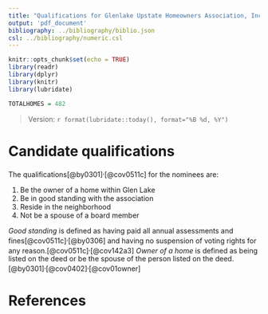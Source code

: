 ```yaml
---
title: "Qualifications for Glenlake Upstate Homeowners Association, Inc board members"
output: 'pdf_document'
bibliography: ../bibliography/biblio.json
csl: ../bibliography/numeric.csl
---
```


```r
knitr::opts_chunk$set(echo = TRUE)
library(readr)
library(dplyr)
library(knitr)
library(lubridate)

TOTALHOMES = 482

```

>Version: `r format(lubridate::today(), format="%B %d, %Y")`

# Candidate qualifications

The qualifications[@by0301]^,^[@cov0511c] for the nominees are:

1.  Be the owner of a home within Glen Lake
2.  Be in good standing with the association
2.  Reside in the neighborhood
3.  Not be a spouse of a board member

*Good standing* is defined as having paid all annual assessments and fines[@cov0511c]^,^[@by0306] and having no suspension of voting rights for any reason.[@cov0511c]^,^[@cov142a3] *Owner of a home* is defined as being listed on the deed or be the spouse of the person listed on the deed.[@by0301]^,^[@cov0402]^,^[@cov01owner]


# References
